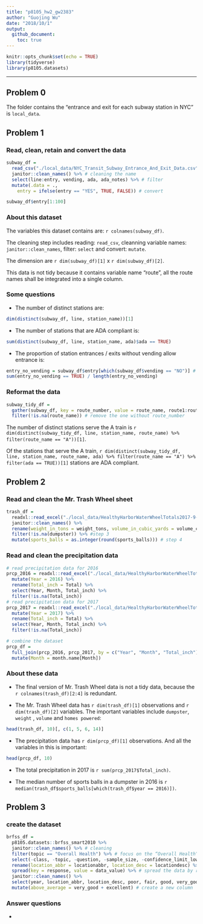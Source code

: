 ```yaml
---
title: "p8105_hw2_gw2383"
author: "Guojing Wu"
date: "2018/10/1"
output:
  github_document:
    toc: true
---
```


```r
knitr::opts_chunk$set(echo = TRUE)
library(tidyverse)
library(p8105.datasets)
```

***

## Problem 0

The folder contains the "entrance and exit for each subway station in NYC" is `local_data`.

## Problem 1

### Read, clean, retain and convert the data

```r
subway_df = 
  read_csv("./local_data/NYC_Transit_Subway_Entrance_And_Exit_Data.csv") %>% # read data
  janitor::clean_names() %>% # cleaning the name
  select(line:entry, vending, ada, ada_notes) %>% # filter
  mutate(.data = .,
    entry = ifelse(entry == "YES", TRUE, FALSE)) # convert

subway_df$entry[1:100]
```

### About this dataset

The variables this dataset contains are: `r colnames(subway_df)`.

The cleaning step includes reading: `read_csv`, cleanning variable names: `janitor::clean_names`, filter: `select` and convert: `mutate`.

The dimension are `r dim(subway_df)[1]` x `r dim(subway_df)[2]`.

This data is not tidy because it contains variable name "route", all the route names shall be integrated into a single column.

### Some questions

* The number of distinct stations are:
```r
dim(distinct(subway_df, line, station_name))[1]
```

* The number of stations that are ADA compliant is:
```r
sum(distinct(subway_df, line, station_name, ada)$ada == TRUE)
```

* The proportion of station entrances / exits without vending allow entrance is:
```r
entry_no_vending = subway_df$entry[which(subway_df$vending == "NO")] # station entrances / exits without vending
sum(entry_no_vending == TRUE) / length(entry_no_vending)
```

### Reformat the data

```r
subway_tidy_df = 
  gather(subway_df, key = route_number, value = route_name, route1:route11) %>% # gather route by route_number
  filter(!is.na(route_name)) # remove the one without route_number
```

The number of distinct stations serve the A train is `r dim(distinct(subway_tidy_df, line, station_name, route_name) %>% filter(route_name == "A"))[1]`. 

Of the stations that serve the A train, `r dim(distinct(subway_tidy_df, line, station_name, route_name, ada) %>% filter(route_name == "A") %>% filter(ada == TRUE))[1]` stations are ADA compliant.

## Problem 2

### Read and clean the Mr. Trash Wheel sheet

```r
trash_df = 
  readxl::read_excel("./local_data/HealthyHarborWaterWheelTotals2017-9-26.xlsx", sheet = 1, range = "A2:N258") %>% # step 1
  janitor::clean_names() %>%
  rename(weight_in_tons = weight_tons, volume_in_cubic_yards = volume_cubic_yards) %>% # step 2
  filter(!is.na(dumpster)) %>% #step 3
  mutate(sports_balls = as.integer(round(sports_balls))) # step 4
```

### Read and clean the precipitation data

```r
# read precipitation data for 2016
prcp_2016 = readxl::read_excel("./local_data/HealthyHarborWaterWheelTotals2017-9-26.xlsx", sheet = 4, range = "A2:B14") %>% 
  mutate(Year = 2016) %>% 
  rename(Total_inch = Total) %>% 
  select(Year, Month, Total_inch) %>% 
  filter(!is.na(Total_inch))
# read precipitation data for 2017
prcp_2017 = readxl::read_excel("./local_data/HealthyHarborWaterWheelTotals2017-9-26.xlsx", sheet = 3, range = "A2:B14") %>% 
  mutate(Year = 2017) %>% 
  rename(Total_inch = Total) %>% 
  select(Year, Month, Total_inch) %>% 
  filter(!is.na(Total_inch))

# combine the dataset
prcp_df = 
  full_join(prcp_2016, prcp_2017, by = c("Year", "Month", "Total_inch")) %>% 
  mutate(Month = month.name[Month])
```

### About these data

* The final version of Mr. Trash Wheel data is not a tidy data, because the `r colnames(trash_df)[2:4]` is redundant.

* The Mr. Trash Wheel data has `r dim(trash_df)[1]` observations and `r dim(trash_df)[2]` variables. The important variables include `dumpster`, `weight` , `volume` and `homes powered`: 

```r
head(trash_df, 10)[, c(1, 5, 6, 14)]
```

* The precipitation data has `r dim(prcp_df)[1]` observations. And all the variables in this is important:

```r
head(prcp_df, 10)
```

* The total precipitation in 2017 is `r sum(prcp_2017$Total_inch)`.

* The median number of sports balls in a dumpster in 2016 is `r median(trash_df$sports_balls[which(trash_df$year == 2016)])`.

## Problem 3

### create the dataset

```r
brfss_df = 
  p8105.datasets::brfss_smart2010 %>% 
  janitor::clean_names() %>% # cleaning
  filter(topic == "Overall Health") %>% # focus on the “Overall Health” topic 
  select(-class, -topic, -question, -sample_size, -confidence_limit_low:-geo_location) %>% # remove
  rename(location_abbr = locationabbr, location_desc = locationdesc) %>% # format the variable name
  spread(key = response, value = data_value) %>% # spread the data by response
  janitor::clean_names() %>%
  select(year, location_abbr, location_desc, poor, fair, good, very_good, excellent) %>% # clean the name again
  mutate(above_average = very_good + excellent) # create a new column
```

### Answer questions

* 